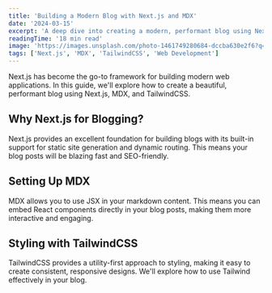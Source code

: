 ```yaml
---
title: 'Building a Modern Blog with Next.js and MDX'
date: '2024-03-15'
excerpt: 'A deep dive into creating a modern, performant blog using Next.js, MDX, and TailwindCSS. Learn about static site generation, dynamic routing, and responsive design.'
readingTime: '18 min read'
image: 'https://images.unsplash.com/photo-1461749280684-dccba630e2f6?q=80&w=2069&auto=format&fit=crop'
tags: ['Next.js', 'MDX', 'TailwindCSS', 'Web Development']
---
```


Next.js has become the go-to framework for building modern web applications. In this guide, we'll explore how to create a beautiful, performant blog using Next.js, MDX, and TailwindCSS.

## Why Next.js for Blogging?

Next.js provides an excellent foundation for building blogs with its built-in support for static site generation and dynamic routing. This means your blog posts will be blazing fast and SEO-friendly.

## Setting Up MDX

MDX allows you to use JSX in your markdown content. This means you can embed React components directly in your blog posts, making them more interactive and engaging.

## Styling with TailwindCSS

TailwindCSS provides a utility-first approach to styling, making it easy to create consistent, responsive designs. We'll explore how to use Tailwind effectively in your blog. 